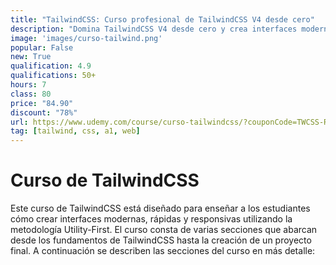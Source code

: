 ```yaml
---
title: "TailwindCSS: Curso profesional de TailwindCSS V4 desde cero"
description: "Domina TailwindCSS V4 desde cero y crea interfaces modernas, rápidas y responsivas con la metodología Utility-First."
image: 'images/curso-tailwind.png'
popular: False
new: True
qualification: 4.9
qualifications: 50+
hours: 7
class: 80
price: "84.90"
discount: "78%"
url: https://www.udemy.com/course/curso-tailwindcss/?couponCode=TWCSS-RC
tag: [tailwind, css, a1, web]
---
```


# Curso de TailwindCSS
Este curso de TailwindCSS está diseñado para enseñar a los estudiantes cómo crear interfaces modernas, rápidas y responsivas utilizando la metodología Utility-First. El curso consta de varias secciones que abarcan desde los fundamentos de TailwindCSS hasta la creación de un proyecto final. A continuación se describen las secciones del curso en más detalle:


